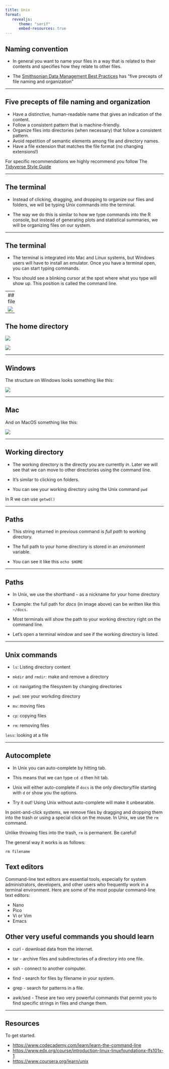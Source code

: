 ```yaml
---
title: Unix
format:
   revealjs:
      theme: "serif"
      embed-resources: true
---
```


## Naming convention

* In general you want to name your files in a way that is related to their contents and specifies how they relate to other files. 

* The [Smithsonian Data Management Best Practices](https://library.si.edu/sites/default/files/tutorial/pdf/filenamingorganizing20180227.pdf) has "five precepts of file naming and organization"

--- 

## Five precepts of file naming and organization

* Have a distinctive, human-readable name that gives an indication of the content.
* Follow a consistent pattern that is machine-friendly.
* Organize files into directories (when necessary) that follow a consistent pattern.
* Avoid repetition of semantic elements among file and directory names.
* Have a file extension that matches the file format (no changing extensions!)

For specific recommendations we highly recommend you follow The [Tidyverse Style Guide](https://style.tidyverse.org/)

--- 

## The terminal

- Instead of clicking, dragging, and dropping to organize our files and folders, we will be typing Unix commands into the terminal. 

- The way we do this is similar to how we type commands into the R console, but instead of generating plots and statistical summaries, we will be organizing files on our system.

---

## The terminal

- The terminal is integrated into Mac and Linux systems, but Windows users will have to install an emulator. Once you have a terminal open, you can start typing commands. 

- You should see a blinking cursor at the spot where what you type will show up. This position is called the command line. 

---
## The filesystem 


![](http://rafalab.dfci.harvard.edu/dsbook-part-1/productivity/img//unix/filesystem.png)

---

## The home directory

::: {layout-ncol=2}
![](http://rafalab.dfci.harvard.edu/dsbook-part-1/productivity/img//windows-screenshots/VirtualBox_Windows-7-Enterprise_23_03_2018_14_53_13.png) 

![](http://rafalab.dfci.harvard.edu/dsbook-part-1/productivity/img//mac-screenshots/Screen-Shot-2018-04-13-at-4.34.01-PM.png) 
:::


--- 

## Windows

The structure on Windows looks something like this:

![](http://rafalab.dfci.harvard.edu/dsbook-part-1/productivity/img//unix/windows-filesystem-from-root.png)

---
 
## Mac
 
 And on MacOS something like this:

![](http://rafalab.dfci.harvard.edu/dsbook-part-1/productivity/img//unix/mac-filesystem-from-root.png)

---

## Working directory

- The working directory is the directly you are currently *in*. Later we will see that we can move to other directories using the command line.
- It's similar to clicking on folders.

- You can see your working directory using the Unix command `pwd`

In R we can use `getwd()`


---

## Paths 

- This string returned in previous command is *full path* to working directory.

- The full path to your home directory is stored in an *environment* variable. 

- You can see it like this `echo $HOME`


---

## Paths

- In Unix, we use the shorthand `~` as a nickname for your home directory

- Example: the full path for *docs* (in image above) can be written like this `~/docs`.

- Most terminals will show the path to your working directory right on the command line. 

- Let's open a terminal window and see if the working directory is listed.

---

## Unix commands

- `ls`: Listing directory content

- `mkdir` and `rmdir`: make and remove a directory

- `cd`: navigating the filesystem by changing directories

- `pwd`: see your workding directory

- `mv`: moving files

- `cp`: copying files

- `rm`: removing files

`less`: looking at a file

---

## Autocomplete

- In Unix you can auto-complete by hitting tab. 

- This means that we can type `cd d` then hit tab. 

- Unix will either auto-complete if `docs` is the only directory/file starting with `d` or show you the options. 

- Try it out! Using Unix without auto-complete will make it unbearable.



In point-and-click systems, we remove files by dragging and dropping them into the trash or using a special click on the mouse. In Unix, we use the `rm` command.

:::{.callout-warning}
Unlike throwing files into the trash, `rm` is permanent. Be careful!
:::

The general way it works is as follows:

```
rm filename
```


## Text editors

Command-line text editors are essential tools, especially for system administrators, developers, and other users who frequently work in a terminal environment. Here are some of the most popular command-line text editors:

* Nano 
* Pico 
* Vi or Vim 
* Emacs 


## Other very useful commands you should learn


* curl - download data from the internet.

* tar - archive files and subdirectories of a directory into one file.

* ssh - connect to another computer.

* find - search for files by filename in your system.

* grep - search for patterns in a file.

* awk/sed - These are two very powerful commands that permit you to find specific strings in files and change them.


---

## Resources

To get started.

-   <https://www.codecademy.com/learn/learn-the-command-line>
-   <https://www.edx.org/course/introduction-linux-linuxfoundationx-lfs101x-1>
-   <https://www.coursera.org/learn/unix>
